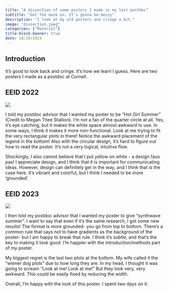```yaml
---
title: "A dissection of some posters I made in my last postdoc"
subtitle: "Get the mask on. It's gonna be messy"
description: "I look at my old posters and cringe a bit."
image: "dissection.jpeg"
categories: ["Material"]
title-block-banner: true
date: 10/19/2024
---
```


## Introduction

It's good to look back and cringe. It's how we learn I guess. Here are two posters I made as a postdoc at Cornell.

## EEID 2022

![](eeid_2022.png)

I told my postdoc advisor that I wanted my poster to be "Hot Girl Summer" (Credit to Megan Thee Stallion). I'm not a fan of the quarter circle at all. Yes, it's eye catching, but it makes the white space almost awkward to use. In some ways, I think it makes it more non-functional. Look at me trying to fit the very rectangular plots in there! Notice the awkward placement of the legend in the bottom! Also with the circular design, it's hard to figure out how to read the poster. It's not a very logical, intuitive flow.

Shockingly, I also cannot believe that I put yellow on white - a design faux pas! I appreciate design, and I think that it is important for communicating ideas. However, design can definitely get in the way, and I think that is the case here. It's vibrant and colorful, but I think I needed to be more 'grounded'.

## EEID 2023

![](eeid_2023.png)

I then told my postdoc advisor that I wanted my poster to give "synthwave summer". I want to say that even if it's the same research, I got some new results! The format is more grounded- you go from top to bottom. There's a common rule that says not to have gradients as the background of the poster- but I am happy to break that rule. I think it's subtle, and that's the key to making it look good. I'm happier with the introduction/methods part of my poster.

My biggest regret is the last two plots at the bottom. My wife called it the "wiener dog plots" due to how long they are. In my head, I thought it was going to scream "Look at me! Look at me!" But they look very, very awkward. This could be easily fixed by reducing the width.

Overall, I'm happy with the look of this poster. I spent two days on it.

